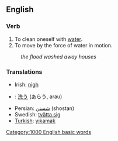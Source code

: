 ==English==

===Verb===
# To clean oneself with [[water]].
# To move by the force of water in motion.
:''the flood washed away houses''

===Translations===
*Irish: [[nigh#Irish|nigh]]
*{{ja}}: [[洗う]] (あらう, arau)
*Persian: [[شستن]]  (shostan) 
*Swedish: [[tvätta sig]]
*[[Turkish]]: [[yıkamak]]
[[Category:1000 English basic words]]